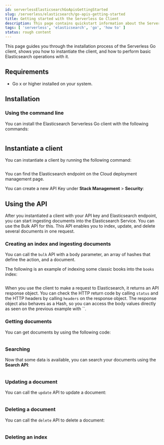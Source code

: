 ```yaml
---
id: serverlessElasticsearchGoApisGettingStarted
slug: /serverless/elasticsearch/go-apis-getting-started
title: Getting started with the Serverless Go Client
description: This page contains quickstart information about the Serverless Go client.
tags: [ 'serverless', 'elasticsearch', 'go', 'how to' ]
status: rough content
---
```



<RoughContent />

This page guides you through the installation process of the Serverless Go 
client, shows you how to instantiate the client, and how to perform basic 
Elasticsearch operations with it.


## Requirements

* Go x or higher installed on your system.


## Installation


### Using the command line

You can install the Elasticsearch Serverless Go client with the following 
commands:

```bash
```


## Instantiate a client

You can instantiate a client by running the following command:

```go

```

You can find the Elasticsearch endpoint on the Cloud deployment management page.

<DocImage url="images/copy-endpoint.gif" alt="Copy the endpoint for Elasticsearch"/>

You can create a new API Key under **Stack Management** > **Security**:

<DocImage url="images/setup-api-key.gif" alt="Create and copy Apy Key"/>


## Using the API

After you instantiated a client with your API key and Elasticsearch endpoint, 
you can start ingesting documents into the Elasticsearch Service. You can use 
the Bulk API for this. This API enables you to index, update, and delete several 
documents in one request.


### Creating an index and ingesting documents

You can call the `bulk` API with a body parameter, an array of hashes that 
define the action, and a document. 

The following is an example of indexing some classic books into the `books` 
index:

```go

```

When you use the client to make a request to Elasticsearch, it returns an API 
response object. You can check the HTTP return code by calling `status` and the 
HTTP headers by calling `headers` on the response object. The response object 
also behaves as a Hash, so you can access the body values directly as seen on 
the previous example with ``.


### Getting documents

You can get documents by using the following code:

```go

```


### Searching

Now that some data is available, you can search your documents using the 
**Search API**:

```go

```

### Updating a document

You can call the `update` API to update a document:

```go

```

### Deleting a document

You can call the `delete` API to delete a document:

```go

```


### Deleting an index


```go

```